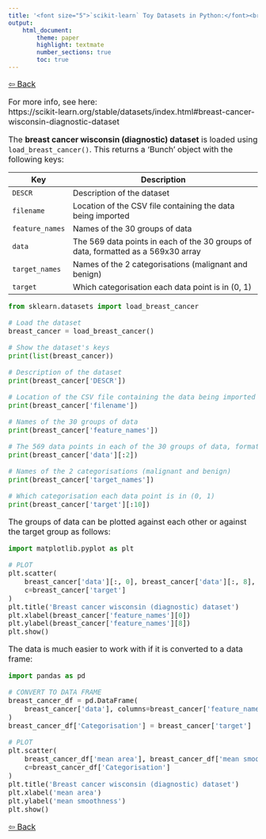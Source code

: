```yaml
---
title: '<font size="5">`scikit-learn` Toy Datasets in Python:</font><br>Breast cancer wisconsin (diagnostic) dataset'
output:
    html_document:
        theme: paper
        highlight: textmate
        number_sections: true
        toc: true
---
```


<font size="3">

<a href="../../python.html" target="_blank">⇦ Back</a>

For more info, see here:  
https://scikit-learn.org/stable/datasets/index.html#breast-cancer-wisconsin-diagnostic-dataset

The **breast cancer wisconsin (diagnostic) dataset** is loaded using `load_breast_cancer()`. This returns a 'Bunch' object with the following keys:

| Key | Description |
|-----|-------------------------------------------------------------|
| `DESCR` | Description of the dataset |
| `filename` | Location of the CSV file containing the data being imported |
| `feature_names` | Names of the 30 groups of data |
| `data` | The 569 data points in each of the 30 groups of data, formatted as a 569x30 array |
| `target_names` | Names of the 2 categorisations (malignant and benign) |
| `target` | Which categorisation each data point is in (0, 1) |

```python
from sklearn.datasets import load_breast_cancer

# Load the dataset
breast_cancer = load_breast_cancer()

# Show the dataset's keys
print(list(breast_cancer))
```

```python
# Description of the dataset
print(breast_cancer['DESCR'])
```

```python
# Location of the CSV file containing the data being imported
print(breast_cancer['filename'])
```

```python
# Names of the 30 groups of data
print(breast_cancer['feature_names'])
```

```python
# The 569 data points in each of the 30 groups of data, formatted as a 569x30 array
print(breast_cancer['data'][:2])
```

```python
# Names of the 2 categorisations (malignant and benign)
print(breast_cancer['target_names'])
```

```python
# Which categorisation each data point is in (0, 1)
print(breast_cancer['target'][:10])
```

The groups of data can be plotted against each other or against the target
group as follows:

```python
import matplotlib.pyplot as plt

# PLOT
plt.scatter(
    breast_cancer['data'][:, 0], breast_cancer['data'][:, 8],
    c=breast_cancer['target']
)
plt.title('Breast cancer wisconsin (diagnostic) dataset')
plt.xlabel(breast_cancer['feature_names'][0])
plt.ylabel(breast_cancer['feature_names'][8])
plt.show()
```

The data is much easier to work with if it is converted to a data frame:

```python
import pandas as pd

# CONVERT TO DATA FRAME
breast_cancer_df = pd.DataFrame(
    breast_cancer['data'], columns=breast_cancer['feature_names']
)
breast_cancer_df['Categorisation'] = breast_cancer['target']

# PLOT
plt.scatter(
    breast_cancer_df['mean area'], breast_cancer_df['mean smoothness'],
    c=breast_cancer_df['Categorisation']
)
plt.title('Breast cancer wisconsin (diagnostic) dataset')
plt.xlabel('mean area')
plt.ylabel('mean smoothness')
plt.show()
```

<a href="../../python.html" target="_blank">⇦ Back</a>

</font>
